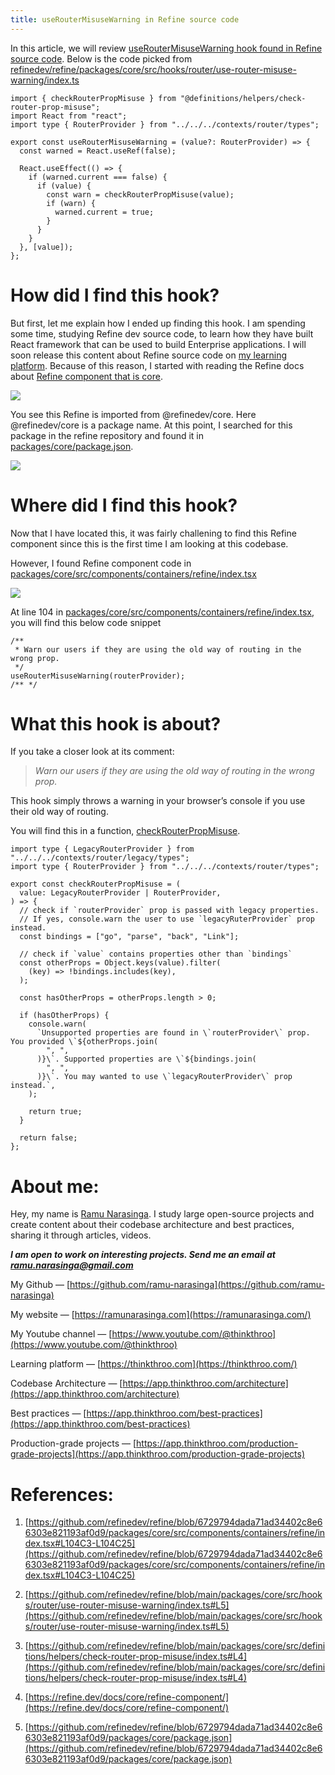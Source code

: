 ```yaml
---
title: useRouterMisuseWarning in Refine source code
---
```


In this article, we will review [useRouterMisuseWarning hook found in Refine source code](https://github.com/refinedev/refine/blob/main/packages/core/src/hooks/router/use-router-misuse-warning/index.ts#L5). Below is the code picked from [refinedev/refine/packages/core/src/hooks/router/use-router-misuse-warning/index.ts](https://github.com/refinedev/refine/blob/main/packages/core/src/hooks/router/use-router-misuse-warning/index.ts#L5)

```plaintext
import { checkRouterPropMisuse } from "@definitions/helpers/check-router-prop-misuse";
import React from "react";
import type { RouterProvider } from "../../../contexts/router/types";

export const useRouterMisuseWarning = (value?: RouterProvider) => {
  const warned = React.useRef(false);

  React.useEffect(() => {
    if (warned.current === false) {
      if (value) {
        const warn = checkRouterPropMisuse(value);
        if (warn) {
          warned.current = true;
        }
      }
    }
  }, [value]);
};
```

# **How did I find this hook?**

But first, let me explain how I ended up finding this hook. I am spending some time, studying Refine dev source code, to learn how they have built React framework that can be used to build Enterprise applications. I will soon release this content about Refine source code on [my learning platform](https://app.thinkthroo.com/architecture). Because of this reason, I started with reading the Refine docs about [Refine component that is core](https://refine.dev/docs/core/refine-component/).

![](https://miro.medium.com/v2/resize:fit:875/1*6XaUqzSMmnYBQljnd9tvEQ.png)

You see this Refine is imported from @refinedev/core. Here @refinedev/core is a package name. At this point, I searched for this package in the refine repository and found it in [packages/core/package.json](https://refine.dev/docs/core/refine-component/).

![](https://miro.medium.com/v2/resize:fit:875/1*gTOPtCyjpBwCsxKbxpEdbg.png)

# **Where did I find this hook?**

Now that I have located this, it was fairly challening to find this Refine component since this is the first time I am looking at this codebase.

However, I found Refine component code in [packages/core/src/components/containers/refine/index.tsx](https://github.com/refinedev/refine/blob/6729794dada71ad34402c8e66303e821193af0d9/packages/core/src/components/containers/refine/index.tsx#L104C3-L104C25)

![](https://miro.medium.com/v2/resize:fit:875/1*oLfXydZk3uRNELAT7ZX75Q.png)

At line 104 in [packages/core/src/components/containers/refine/index.tsx](https://github.com/refinedev/refine/blob/6729794dada71ad34402c8e66303e821193af0d9/packages/core/src/components/containers/refine/index.tsx#L104C3-L104C25), you will find this below code snippet

```plaintext
/**
 * Warn our users if they are using the old way of routing in the wrong prop.
 */
useRouterMisuseWarning(routerProvider);
/** */
```

# **What this hook is about?**

If you take a closer look at its comment:

> *Warn our users if they are using the old way of routing in the wrong prop.*

This hook simply throws a warning in your browser’s console if you use their old way of routing.

You will find this in a function, [checkRouterPropMisuse](https://github.com/refinedev/refine/blob/main/packages/core/src/definitions/helpers/check-router-prop-misuse/index.ts#L4).

```plaintext
import type { LegacyRouterProvider } from "../../../contexts/router/legacy/types";
import type { RouterProvider } from "../../../contexts/router/types";

export const checkRouterPropMisuse = (
  value: LegacyRouterProvider | RouterProvider,
) => {
  // check if `routerProvider` prop is passed with legacy properties.
  // If yes, console.warn the user to use `legacyRuterProvider` prop instead.
  const bindings = ["go", "parse", "back", "Link"];

  // check if `value` contains properties other than `bindings`
  const otherProps = Object.keys(value).filter(
    (key) => !bindings.includes(key),
  );

  const hasOtherProps = otherProps.length > 0;

  if (hasOtherProps) {
    console.warn(
      `Unsupported properties are found in \`routerProvider\` prop. You provided \`${otherProps.join(
        ", ",
      )}\`. Supported properties are \`${bindings.join(
        ", ",
      )}\`. You may wanted to use \`legacyRouterProvider\` prop instead.`,
    );

    return true;
  }

  return false;
};
```

# **About me:**

Hey, my name is [Ramu Narasinga](https://ramunarasinga.com/). I study large open-source projects and create content about their codebase architecture and best practices, sharing it through articles, videos.

***I am open to work on interesting projects. Send me an email at ramu.narasinga@gmail.com***

My Github — [https://github.com/ramu-narasinga](https://github.com/ramu-narasinga)

My website — [https://ramunarasinga.com](https://ramunarasinga.com/)

My Youtube channel — [https://www.youtube.com/@thinkthroo](https://www.youtube.com/@thinkthroo)

Learning platform — [https://thinkthroo.com](https://thinkthroo.com/)

Codebase Architecture — [https://app.thinkthroo.com/architecture](https://app.thinkthroo.com/architecture)

Best practices — [https://app.thinkthroo.com/best-practices](https://app.thinkthroo.com/best-practices)

Production-grade projects — [https://app.thinkthroo.com/production-grade-projects](https://app.thinkthroo.com/production-grade-projects)

# **References:**

1. [https://github.com/refinedev/refine/blob/6729794dada71ad34402c8e66303e821193af0d9/packages/core/src/components/containers/refine/index.tsx#L104C3-L104C25](https://github.com/refinedev/refine/blob/6729794dada71ad34402c8e66303e821193af0d9/packages/core/src/components/containers/refine/index.tsx#L104C3-L104C25)
    
2. [https://github.com/refinedev/refine/blob/main/packages/core/src/hooks/router/use-router-misuse-warning/index.ts#L5](https://github.com/refinedev/refine/blob/main/packages/core/src/hooks/router/use-router-misuse-warning/index.ts#L5)
    
3. [https://github.com/refinedev/refine/blob/main/packages/core/src/definitions/helpers/check-router-prop-misuse/index.ts#L4](https://github.com/refinedev/refine/blob/main/packages/core/src/definitions/helpers/check-router-prop-misuse/index.ts#L4)
    
4. [https://refine.dev/docs/core/refine-component/](https://refine.dev/docs/core/refine-component/)
    
5. [https://github.com/refinedev/refine/blob/6729794dada71ad34402c8e66303e821193af0d9/packages/core/package.json](https://github.com/refinedev/refine/blob/6729794dada71ad34402c8e66303e821193af0d9/packages/core/package.json)